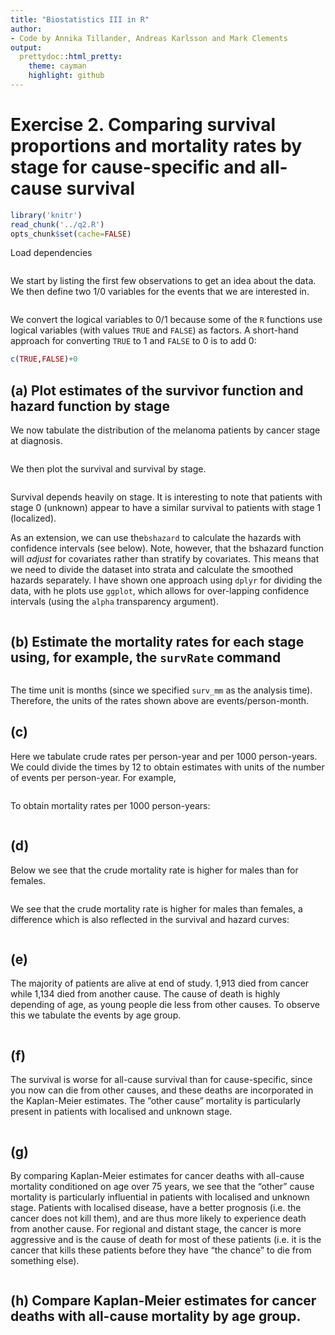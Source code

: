 ```yaml
---
title: "Biostatistics III in R"
author:
- Code by Annika Tillander, Andreas Karlsson and Mark Clements
output:
  prettydoc::html_pretty:
    theme: cayman
    highlight: github
---
```


# Exercise 2. Comparing survival proportions and mortality rates by stage for cause-specific and all-cause survival #

```r
library('knitr')
read_chunk('../q2.R')
opts_chunk$set(cache=FALSE)
```

Load dependencies

```r
```

We start by listing the first few observations to get an idea about the data. We then define two 1/0 variables for the events that we are interested in. 

```r
```

We convert the logical variables to 0/1 because some of the `R` functions use logical variables (with values `TRUE` and `FALSE`) as factors. A short-hand approach for converting `TRUE` to 1 and `FALSE` to 0 is to add 0:

```r
c(TRUE,FALSE)+0
```

## (a) Plot estimates of the survivor function and hazard function by stage ##
We now tabulate the distribution of the melanoma patients by cancer stage at diagnosis.

```r
```

We then plot the survival and survival by stage. 

```r
```

Survival depends heavily on stage. It is interesting to note
that patients with stage 0 (unknown) appear to have a similar
survival to patients with stage 1 (localized).

As an extension, we can use the`bshazard` to calculate the hazards with confidence intervals (see below). Note, however, that the bshazard function will _adjust_ for covariates rather than stratify by covariates. This means that we need to divide the dataset into strata and calculate the smoothed hazards separately. I have shown one approach using `dplyr` for dividing the data, with he plots use `ggplot`, which allows for over-lapping confidence intervals (using the `alpha` transparency argument).

```r
```


## (b) Estimate the mortality rates for each stage using, for example, the  `survRate` command ##

```r
```

The time unit is months (since we specified `surv_mm` as the analysis
time). Therefore, the units of the rates shown above are
events/person-month. 


## (c) ##
Here we tabulate crude rates per person-year and per 1000 person-years. We could divide the times by 12 to obtain estimates with units of the number of events per person-year. For example,

```r
```
To obtain mortality rates per 1000 person-years:

```r
```

## (d) ##
Below we see that the crude mortality rate is higher for males than for females.

```r
```

We see that the crude mortality rate is higher for males than
females, a difference which is also reflected in the survival
and hazard curves:

```r
```

## (e) ##

The majority of patients are alive at end of study. 1,913 died
from cancer while 1,134 died from another cause. The cause of
death is highly depending of age, as young people die less from
other causes. To observe this we tabulate the events by age group.

```r
```


## (f) ##

The survival is worse for all-cause survival than for cause-specific, since you now can die from other causes, and these deaths are incorporated in the Kaplan-Meier estimates. The ”other cause” mortality is particularly present in patients with localised and unknown stage.

```r
```

## (g) ##

By comparing Kaplan-Meier estimates for cancer deaths with all-cause mortality conditioned on age over 75 years, we see that the “other” cause mortality is particularly influential in patients with localised and unknown stage. Patients with localised disease, have a better prognosis (i.e. the cancer does not kill them), and are thus more likely to experience death from another cause. For regional and distant stage, the cancer is more aggressive and is the cause of death for most of these patients (i.e. it is the cancer that kills these patients before they have “the chance” to die from something else).

```r
```


## (h) Compare Kaplan-Meier estimates for cancer deaths with all-cause mortality by age group. ##

```r
```
